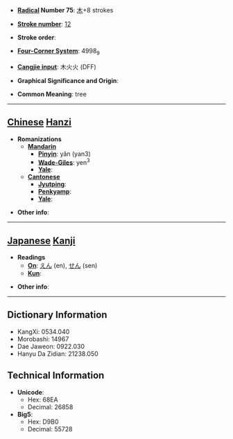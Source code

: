 * '''[[Wiktionary:Chinese radical index| Radical]] Number 75''': [[Wiktionary:Chinese radical index 木|木]]+8 strokes

* '''[[Wiktionary:Chinese total strokes index|Stroke number]]''': [[Wiktionary:Chinese total strokes index 12|12]]

* '''Stroke order''': 

* '''[[Wiktionary:Chinese four corner index|Four-Corner System]]''': 4998<sub>9</sub>

* '''[[Wiktionary:Chinese Cangjie index|Cangjie input]]''': 木火火 (DFF)

* '''Graphical Significance and Origin''': 

* '''Common Meaning''': tree

----

== [[Chinese]] [[Hanzi]] ==

* '''Romanizations'''
** '''[[Mandarin]]'''
*** '''[[Pinyin]]''': yǎn (yan3)
*** '''[[Wade-Giles]]''': yen<sup>3</sup>
*** '''[[Yale]]''': 
** '''[[Cantonese]]'''
*** '''[[Jyutping]]''':
*** '''[[Penkyamp]]''': 
*** '''[[Yale]]''': 

* '''Other info''': 

----

== [[Japanese]] [[Kanji]] ==

* '''Readings'''
** '''[[On]]''': [[えん]] (en), [[せん]] (sen)
** '''[[Kun]]''': 

* '''Other info''':  

----

== Dictionary Information ==

* KangXi: 0534.040
* Morobashi: 14967
* Dae Jaweon: 0922.030
* Hanyu Da Zidian: 21238.050

== Technical Information ==

* '''Unicode''':
** Hex: 68EA
** Decimal: 26858
* '''Big5''':
** Hex: D9B0
** Decimal: 55728